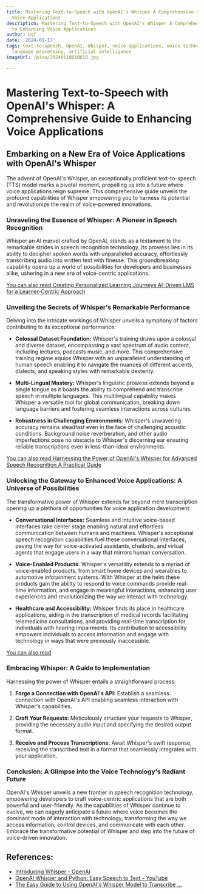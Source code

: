 ```yaml
---
title: Mastering Text-to-Speech with OpenAI's Whisper A Comprehensive Guide to Enhancing
  Voice Applications
description: Mastering Text-to-Speech with OpenAI's Whisper A Comprehensive Guide
  to Enhancing Voice Applications
author: Usf
date: '2024-01-17'
tags: text-to-speech, OpenAI, Whisper, voice applications, voice technology, natural
  language processing, artificial intelligence
imageUrl: /pixa/20240118010810.jpg

---
```

# Mastering Text-to-Speech with OpenAI's Whisper: A Comprehensive Guide to  Enhancing Voice Applications

## Embarking on a New Era of  Voice Applications with OpenAI's Whisper

The advent of  OpenAI's  Whisper, an exceptionally proficient  text-to-speech (TTS) model marks a  pivotal moment, propelling us into a future where voice applications reign supreme. This comprehensive guide unveils the profound  capabilities of Whisper empowering you to harness its potential and revolutionize the realm of voice-powered  innovations.

### Unraveling the Essence of Whisper: A Pioneer in Speech Recognition

Whisper an AI  marvel  crafted by OpenAI,  stands as a testament to the remarkable strides  in speech recognition technology. Its prowess lies in its ability to decipher spoken words with unparalleled accuracy, effortlessly transcribing audio into written text with finesse. This groundbreaking capability opens up a world of possibilities  for developers and businesses alike, ushering in a new era of voice-centric applications.

[You can also read Creating Personalized Learning Journeys AI-Driven LMS for a Learner-Centric Approach](Creating%20Personalized%20Learning%20Journeys%20AI-Driven%20LMS%20for%20a%20Learner-Centric%20Approach)


### Unveiling the Secrets of Whisper's Remarkable Performance

Delving into the intricate workings of Whisper unveils a symphony of factors contributing  to its exceptional performance:

- **Colossal Dataset Foundation:** Whisper's training draws upon a colossal  and  diverse dataset, encompassing a vast spectrum of audio content, including lectures, podcasts music, and more. This comprehensive training regime equips Whisper  with an unparalleled understanding of human  speech enabling it  to navigate the nuances of different accents, dialects, and  speaking styles with remarkable  dexterity.

- **Multi-Lingual Mastery:** Whisper's linguistic  prowess extends beyond a single  tongue as it boasts the ability to comprehend and transcribe speech in multiple languages. This multilingual capability makes Whisper a versatile  tool for global communication, breaking down language barriers and fostering seamless interactions  across cultures.

- **Robustness in Challenging Environments:** Whisper's unwavering  accuracy remains steadfast even in the face of challenging acoustic  conditions. Background noise  reverberation, and other audio imperfections pose no obstacle to Whisper's discerning ear ensuring reliable transcriptions even in  less-than-ideal environments.

[You can also  read Harnessing the Power of OpenAI's Whisper for Advanced Speech Recognition A Practical Guide](Harnessing%20the%20Power%20of%20OpenAI%27s%20Whisper%20for%20Advanced%20Speech%20Recognition%20A%20Practical%20Guide)


### Unlocking the Gateway to Enhanced  Voice Applications: A  Universe of Possibilities

The transformative power of Whisper extends far beyond mere transcription opening up a plethora of opportunities for voice application development:

- **Conversational Interfaces:**  Seamless and intuitive voice-based interfaces take center stage enabling  natural  and effortless communication between humans and machines. Whisper's exceptional speech  recognition capabilities fuel  these conversational interfaces, paving the way  for  voice-activated assistants, chatbots, and  virtual agents that engage users in a way that mirrors human conversation.

- **Voice-Enabled  Products:** Whisper's versatility extends to a  myriad of voice-enabled products, from smart home devices and wearables to  automotive infotainment systems. With  Whisper at the helm these products gain the ability to respond to voice commands provide real-time information, and engage in  meaningful interactions, enhancing  user experiences and revolutionizing the way we interact with technology.

- **Healthcare and Accessibility:** Whisper finds its place  in healthcare applications,  aiding in the  transcription of medical records facilitating telemedicine consultations, and providing real-time transcription for individuals with  hearing impairments. Its contribution to accessibility empowers  individuals to access information and engage with technology in ways that were previously inaccessible.

[You can also read ]()


### Embracing Whisper: A Guide to Implementation

Harnessing the power of Whisper  entails a  straightforward process:

1. **Forge a Connection with OpenAI's API:** Establish a seamless connection with OpenAI's API enabling seamless  interaction with Whisper's capabilities.

2. **Craft Your Requests:** Meticulously structure  your requests to Whisper, providing the  necessary audio input and specifying the desired output  format.

3. **Receive and Process  Transcriptions:** Await Whisper's swift response, receiving the transcribed text in a format that seamlessly integrates with your application.

### Conclusion: A Glimpse into the Voice Technology's  Radiant Future

OpenAI's Whisper unveils a new frontier in speech recognition technology, empowering developers to craft voice-centric applications that are both powerful  and user-friendly.  As  the capabilities of Whisper continue to evolve, we can  eagerly anticipate a  future where voice becomes the dominant mode of interaction with technology, transforming the way we access information, control devices, and communicate with each  other. Embrace the transformative potential of  Whisper and step into the future of voice-driven innovation.

## References:
- [Introducing Whisper - OpenAI](https://openai.com/research/whisper)
- [OpenAI Whisper and Python: Easy Speech to Text - YouTube](https://www.youtube.com/watch?v=xDKAX2_pul0)
- [The Easy Guide to Using OpenAI's Whisper Model to Transcribe ...](https://andrewmayne.com/2022/10/16/the-easy-guide-to-using-openais-whisper-model-to-transcribe-video-and-audio/)
